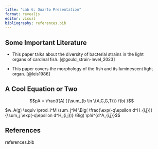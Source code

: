 ```yaml
---
title: "Lab 6: Quarto Presentation"
format: revealjs
editor: visual
bibliography: references.bib
---
```


## Some Important Literature

-   This paper talks about the diversity of bacterial strains in the light organs of cardinal fish. \[\@gould_strain-level_2023\]

-   This paper covers the morphology of the fish and its luminescent light organ. \[\@leis1986\]

## A Cool Equation or Two

$$pA = \frac{f(A) }{\sum_{b \in \{A,C,G,T\}} f(b) }$$

$w_A(g) \equiv \prod_i^M \sum_j^M \Big( \frac{\exp(-q\epsilon d^H_{i,j})}{\sum_j \exp(-q\epsilon d^H_{i,j})} \Big) \phi^{d^A_{i,j}}$\$

## References

references.bib
